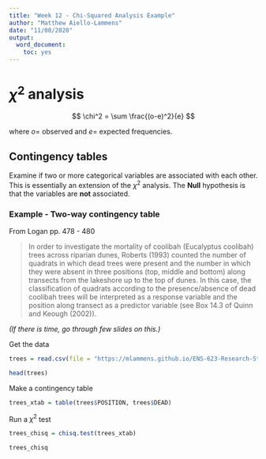 ```yaml
---
title: "Week 12 - Chi-Squared Analysis Example"
author: "Matthew Aiello-Lammens"
date: "11/08/2020"
output:
  word_document:
    toc: yes
---
```



# $\chi^2$ analysis


$$
\chi^2 = \sum \frac{(o-e)^2}{e}
$$

where $o =$ observed and $e =$ expected frequencies.

## Contingency tables

Examine if two or more categorical variables are associated with each other. This is essentially an extension of the $\chi^2$ analysis. The **Null** hypothesis is that the variables are **not** associated.

### Example - Two-way contingency table

From Logan pp. 478 - 480

> In order to investigate the mortality of coolibah (Eucalyptus coolibah) trees across riparian dunes, Roberts (1993) counted the number of quadrats in which dead trees were present and the number in which they were absent in three positions (top, middle and bottom) along transects from the lakeshore up to the top of dunes. In this case, the classification of quadrats according to the presence/absence of dead coolibah trees will be interpreted as a response variable and the position along transect as a predictor variable (see Box 14.3 of Quinn and Keough (2002)).

*(If there is time, go through few slides on this.)*

Get the data

```r
trees = read.csv(file = "https://mlammens.github.io/ENS-623-Research-Stats/data/Logan_Examples/Chapter16/Data/roberts.csv")

head(trees)
```

Make a contingency table

```r
trees_xtab = table(trees$POSITION, trees$DEAD)
```

Run a $\chi^2$ test

```r
trees_chisq = chisq.test(trees_xtab)

trees_chisq

```
